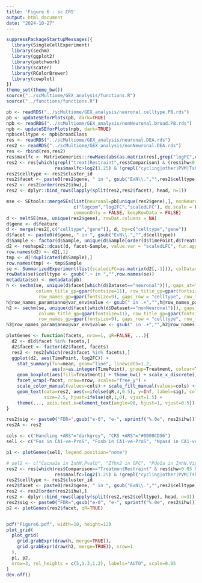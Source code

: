 ```yaml
---
title: 'Figure 6 : sc CRS'
output: html_document
date: "2024-10-27"
---
```



```r
suppressPackageStartupMessages({
  library(SingleCellExperiment)
  library(sechm)
  library(ggplot2)
  library(patchwork)
  library(scater)
  library(RColorBrewer)
  library(cowplot)
})
theme_set(theme_bw())
source("../scMultiome/GEX_analysis/functions.R")
source("../functions/functions.R")
```


```r
pb <- readRDS("../scMultiome/GEX_analysis/neuronal.celltype.PB.rds")
pb <- updateSEforPlots(pb, dark=TRUE)
npb <- readRDS("../scMultiome/GEX_analysis/nonNeuronal.broad.PB.rds")
npb <- updateSEforPlots(npb, dark=TRUE)
npb$celltype <- npb$broadClass
res <- readRDS("../scMultiome/GEX_analysis/neuronal.DEA.rds")
res2 <- readRDS("../scMultiome/GEX_analysis/nonNeuronal.DEA.rds")
res <- rbind(res,res2)
res$maxlfc <- MatrixGenerics::rowMaxs(abs(as.matrix(res[,grep("logFC",colnames(res))])), na.rm=TRUE)
res2 <- res[which(grepl("treat|Restraint",res$Comparison) & (res$ihw<0.01 | (res$ihw<0.05 & res$gene %in% c("Cacna1e","Zfhx2","Apold1"))) & res$logCPM>=2 & 
                  res$maxlfc>log2(1.25) & !grepl("cycling|other|PVM|Tshz2",res$cluster_id)),]
res2$celltype <- res2$cluster_id
res2$facet <- paste0(res2$gene, " in ", gsub("ExN\\.","",res2$celltype))
res2 <- res2[order(res2$ihw),]
res2 <- dplyr::bind_rows(lapply(split(res2,res2$facet), head, n=1))

mse <- SEtools::mergeSEs(list(neuronal=pb[unique(res2$gene),], nonNeuronal=npb[unique(res2$gene),]),
                         c("logcpm","log2FC","scaledLFC"), do.scale = FALSE,
                         commonOnly = FALSE, keepRowData = FALSE)
d <- meltSE(mse, unique(res2$gene), rowDat.columns = NA)
d$gene <- d$feature
d <- merge(res2[,c("celltype","gene")], d, by=c("celltype","gene"))
d$facet <- paste0(d$gene, " in ", gsub("ExN\\.","",d$celltype))
d$Sample <- factor(d$Sample, unique(d$Sample[order(d$TimePoint,d$Treatment)]))
d2 <- reshape2::dcast(d, facet~Sample, value.var = "scaledLFC", fun.aggregate = mean)
row.names(d2) <- d2[,1]
tmp <- d[!duplicated(d$Sample),]
row.names(tmp) <- tmp$Sample
se <- SummarizedExperiment(list(scaledLFC=as.matrix(d2[,-1])), colData=tmp[colnames(d2)[-1],c("TimePoint","Treatment")])
rowData(se)$celltype <- gsub(".+ in ","",row.names(se))
metadata(se) <- metadata(pb)
h <- sechm(se, unique(d$facet[which(d$Dataset=="neuronal")]), gaps_at="TimePoint",
           column_title_gp=gpar(fontsize=11), row_title_gp=gpar(fontsize=10),
            row_names_gp=gpar(fontsize=9), gaps_row = "celltype", row_title_rot = 0, row_names_max_width = unit(1.8, "cm"), show_rownames = TRUE, width=unit(5.3,"cm"), show_heatmap_legend=FALSE, show_annotation_legend = FALSE)
h@row_names_param$anno@var_env$value <- gsub(" in .+","",h@row_names_param$anno@var_env$value)
h2 <- sechm(se, unique(d$facet[which(d$Dataset=="nonNeuronal")]), gaps_at="TimePoint", 
            column_title_gp=gpar(fontsize=11), row_title_gp=gpar(fontsize=10),
            row_names_gp=gpar(fontsize=9), gaps_row = "celltype", row_title_rot = 0, row_names_max_width = unit(1.8, "cm"), show_rownames = TRUE, width=unit(5.3,"cm"))
h2@row_names_param$anno@var_env$value <- gsub(" in .+","",h2@row_names_param$anno@var_env$value)
```

```r
plotGenes <- function(facets, nrow=1, qR=FALSE, ...){
  d2 <- d[d$facet %in% facets,]
  d2$facet <- factor(d2$facet, facets)
  res2 <- res2[which(res2$facet %in% facets),]
  ggplot(d2, aes(TimePoint, log2FC)) + 
    stat_summary(fun=mean, geom="line", linewidth=1.2,
                 aes(x=as.integer(TimePoint), group=Treatment, colour=Treatment)) + 
    geom_boxplot(aes(fill=Treatment)) + theme_bw() + scale_x_discrete() + 
    facet_wrap(~facet, nrow=nrow, scales="free_y") +
    scale_color_manual(values=cols) + scale_fill_manual(values=cols) + xlab(NULL) +
    geom_text(data=res2, aes(x=ifelse(qR,4,0.5), y=Inf, label=sig), colour="black",
              size=2.5, hjust=ifelse(qR,1,0), vjust=1.5) + 
    theme(..., axis.text.x=element_text(angle=90, hjust=1, vjust=0.5))
}

res2$sig <- paste0("FDR=",gsub("e-0", "e-", sprintf("%.0e", res2$ihw)))
res2A <- res2

cols <- c("Handling +ARS"="darkgrey", "CRS +ARS"="#0000CD96")
sel1 <- c("Fos in CA1-ve-ProS", "Fosb in CA1-ve-ProS", "Npas4 in CA1-ve-ProS", "Fkbp5 in microglia", "Egr1 in InhN.Pvalb","Cdkn1a in vascular")

p1 <- plotGenes(sel1, legend.position="none")

# sel2 <- c("Cacna1e in InhN.Pvalb", "Zfhx2 in OPC", "Pde1a in InhN.Vip", "Erbb4 in Mossy", "Vwf in vascular")
res2 <- res[which(res$Comparison=="TreatmentRestraint" & res$ihw<0.05 & res$logCPM>=2 & 
                  res$maxlfc>log2(1.25) & !grepl("cycling|other|PVM|Tshz2",res$cluster_id)),]
res2$celltype <- res2$cluster_id
res2$facet <- paste0(res2$gene, " in ", gsub("ExN\\.","",res2$celltype))
res2 <- res2[order(res2$ihw),]
res2 <- dplyr::bind_rows(lapply(split(res2,res2$celltype), head, n=3))
res2$sig <- paste0("FDR=",gsub("e-0", "e-", sprintf("%.0e", res2$ihw)))
p2 <- plotGenes(res2$facet, qR=TRUE)


pdf("Figure6.pdf", width=10, height=12)
plot_grid(
  plot_grid(
    grid.grabExpr(draw(h, merge=TRUE)),
    grid.grabExpr(draw(h2, merge=TRUE)), nrow=1
  ),
  p1, p2,
  nrow=3, rel_heights = c(5,1.3,1.3), labels="AUTO", scale=0.95
)
dev.off()
```
